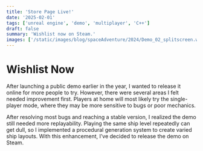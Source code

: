 ```yaml
---
title: 'Store Page Live!'
date: '2025-02-01'
tags: ['unreal engine', 'demo', 'multiplayer', 'C++']
draft: false
summary: 'Wishlist now on Steam.'
images: ['/static/images/blog/spaceAdventure/2024/Demo_02_splitscreen.webp']
---
```


# Wishlist Now

After launching a public demo earlier in the year, I wanted to release it online for more people to try.
However, there were several areas I felt needed improvement first.
Players at home will most likely try the single-player mode,
where they may be more sensitive to bugs or poor mechanics.

After resolving most bugs and reaching a stable version,
I realized the demo still needed more replayability.
Playing the same ship level repeatedly can get dull,
so I implemented a procedural generation system to create varied ship layouts.
With this enhancement, I’ve decided to release the demo on Steam.

<SteamLink />
